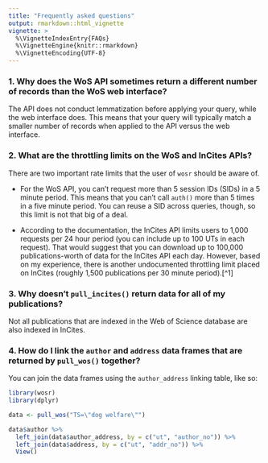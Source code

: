```yaml
---
title: "Frequently asked questions"
output: rmarkdown::html_vignette
vignette: >
  %\VignetteIndexEntry{FAQs}
  %\VignetteEngine{knitr::rmarkdown}
  %\VignetteEncoding{UTF-8}
---
```


### 1. Why does the WoS API sometimes return a different number of records than the WoS web interface?

The API does not conduct lemmatization before applying your query, while the web interface does. This means that your query will typically match a smaller number of records when applied to the API versus the web interface.

### 2. What are the throttling limits on the WoS and InCites APIs?

There are two important rate limits that the user of `wosr` should be aware of. 

* For the WoS API, you can't request more than 5 session IDs (SIDs) in a 5 minute period. This means that you can't call `auth()` more than 5 times in a five minute period. You can reuse a SID across queries, though, so this limit is not that big of a deal.

* According to the documentation, the InCites API limits users to 1,000 requests per 24 hour period (you can include up to 100 UTs in each request). That would suggest that you can download up to 100,000 publications-worth of data for the InCites API each day. However, based on my experience, there is another undocumented throttling limit placed on InCites (roughly 1,500 publications per 30 minute period).[^1] 

### 3. Why doesn't `pull_incites()` return data for all of my publications?

Not all publications that are indexed in the Web of Science database are also indexed in InCites.

### 4. How do I link the `author` and `address` data frames that are returned by `pull_wos()` together?

You can join the data frames using the `author_address` linking table, like so:

```r
library(wosr)
library(dplyr)

data <- pull_wos("TS=\"dog welfare\"")

data$author %>% 
  left_join(data$author_address, by = c("ut", "author_no")) %>% 
  left_join(data$address, by = c("ut", "addr_no")) %>% 
  View()
```

[1]: To accommodate this limit, `pull_incites()` sleeps for one minute after it gets a throttling limit error from the server, then tries to send another request. It will do this up to 30 times. 
